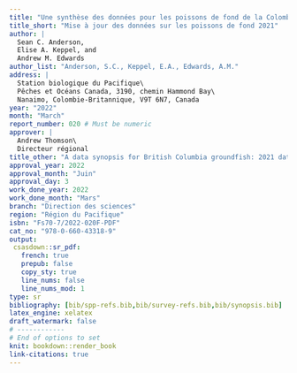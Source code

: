 ```yaml
---
title: "Une synthèse des données pour les poissons de fond de la Colombie-Britannique : mise à jour des données de 2021"
title_short: "Mise à jour des données sur les poissons de fond 2021"
author: |
  Sean C. Anderson,
  Elise A. Keppel, and
  Andrew M. Edwards
author_list: "Anderson, S.C., Keppel, E.A., Edwards, A.M."
address: |
  Station biologique du Pacifique\
  Pêches et Océans Canada, 3190, chemin Hammond Bay\
  Nanaimo, Colombie-Britannique, V9T 6N7, Canada
year: "2022"
month: "March"
report_number: 020 # Must be numeric
approver: |
  Andrew Thomson\
  Directeur régional
title_other: "A data synopsis for British Columbia groundfish: 2021 data update"
approval_year: 2022
approval_month: "Juin"
approval_day: 3
work_done_year: 2022
work_done_month: "Mars"
branch: "Direction des sciences"
region: "Région du Pacifique"
isbn: "Fs70-7/2022-020F-PDF"
cat_no: "978-0-660-43318-9"
output:
 csasdown::sr_pdf:
   french: true
   prepub: false
   copy_sty: true
   line_nums: false
   line_nums_mod: 1
type: sr
bibliography: [bib/spp-refs.bib,bib/survey-refs.bib,bib/synopsis.bib]
latex_engine: xelatex
draft_watermark: false
# ------------
# End of options to set
knit: bookdown::render_book
link-citations: true
---
```



